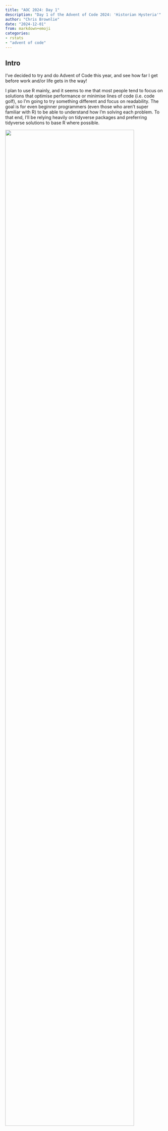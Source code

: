 ```yaml
---
title: "AOC 2024: Day 1"
description: "Day 1 of the Advent of Code 2024: 'Historian Hysteria'"
author: "Chris Brownlie"
date: "2024-12-01"
from: markdown+emoji
categories:
- rstats
- "advent of code"
---
```


## Intro

I've decided to try and do Advent of Code this year, and see how far I get before
work and/or life gets in the way!

I plan to use R mainly, and it seems to me that most people tend to focus on
solutions that optimise performance or minimise lines of code (i.e. code golf),
so I'm going to try something different and focus on readability. The goal is for even 
beginner programmers (even those who aren't super familiar with R) to be able to 
understand how I'm solving each problem. To that end, I'll be relying heavily
on tidyverse packages and preferring tidyverse solutions to base R where
possible.

![](/assets/advent_of_code.png){height=90% width=90% fig-align=center fig-alt="Logo for Advent of Code"}

## Day 1: Historian Hysteria

The Chief Historian is always present for the big Christmas sleigh launch, but nobody has seen him in months! Last anyone heard, he was visiting locations that are historically significant to the North Pole; a group of Senior Historians has asked you to accompany them as they check the places they think he was most likely to visit.

As each location is checked, they will mark it on their list with a star. They figure the Chief Historian must be in one of the first fifty places they'll look, so in order to save Christmas, you need to help them get fifty stars on their list before Santa takes off on December 25th.

Collect stars by solving puzzles. Two puzzles will be made available on each day in the Advent calendar; the second puzzle is unlocked when you complete the first. Each puzzle grants one star. Good luck!

You haven't even left yet and the group of Elvish Senior Historians has already hit a problem: their list of locations to check is currently empty. Eventually, someone decides that the best place to check first would be the Chief Historian's office.

Upon pouring into the office, everyone confirms that the Chief Historian is indeed nowhere to be found. Instead, the Elves discover an assortment of notes and lists of historically significant locations! This seems to be the planning the Chief Historian was doing before he left. Perhaps these notes can be used to determine which locations to search?

Throughout the Chief's office, the historically significant locations are listed not by name but by a unique number called the location ID. To make sure they don't miss anything, The Historians split into two groups, each searching the office and trying to create their own complete list of location IDs.

There's just one problem: by holding the two lists up side by side (your puzzle input), it quickly becomes clear that the lists aren't very similar. Maybe you can help The Historians reconcile their lists?

For example:

```
3   4
4   3
2   5
1   3
3   9
3   3
```

Maybe the lists are only off by a small amount! To find out, pair up the numbers and measure how far apart they are. Pair up the smallest number in the left list with the smallest number in the right list, then the second-smallest left number with the second-smallest right number, and so on.

Within each pair, figure out how far apart the two numbers are; you'll need to add up all of those distances. For example, if you pair up a 3 from the left list with a 7 from the right list, the distance apart is 4; if you pair up a 9 with a 3, the distance apart is 6.

In the example list above, the pairs and distances would be as follows:

- The smallest number in the left list is 1, and the smallest number in the right list is 3. The distance between them is 2.
- The second-smallest number in the left list is 2, and the second-smallest number in the right list is another 3. The distance between them is 1.
- The third-smallest number in both lists is 3, so the distance between them is 0.
- The next numbers to pair up are 3 and 4, a distance of 1.
- The fifth-smallest numbers in each list are 3 and 5, a distance of 2.
- Finally, the largest number in the left list is 4, while the largest number in the right list is 9; these are a distance 5 apart.

To find the total distance between the left list and the right list, add up the distances between all of the pairs you found. In the example above, this is 2 + 1 + 0 + 1 + 2 + 5, a total distance of 11!

Your actual left and right lists contain many location IDs. What is the total distance between your lists?

```r
# Load dplyr for data manipulation
library(dplyr, warn.conflicts = FALSE)

# Read input
input <- readr::read_delim("input.txt",
                           col_names = c("left", "right"),
                           col_types = list("i", "i"),
                           delim = "   ")

# Sort left and right lists then bind together
solution <- bind_cols(
  left = sort(input$left),
  right = sort(input$right)
) |>
  # Calculate distance between each pair then sum
  mutate(distance = abs(left-right)) |>
  pull(distance) |>
  sum()

solution
```

Success! :star:

## Part Two

Your analysis only confirmed what everyone feared: the two lists of location IDs are indeed very different.

Or are they?

The Historians can't agree on which group made the mistakes or how to read most of the Chief's handwriting, but in the commotion you notice an interesting detail: a lot of location IDs appear in both lists! Maybe the other numbers aren't location IDs at all but rather misinterpreted handwriting.

This time, you'll need to figure out exactly how often each number from the left list appears in the right list. Calculate a total similarity score by adding up each number in the left list after multiplying it by the number of times that number appears in the right list.

Here are the same example lists again:

```
3   4
4   3
2   5
1   3
3   9
3   3
```

For these example lists, here is the process of finding the similarity score:
- The first number in the left list is 3. It appears in the right list three times, so the similarity score increases by 3 * 3 = 9.
- The second number in the left list is 4. It appears in the right list once, so the similarity score increases by 4 * 1 = 4.
- The third number in the left list is 2. It does not appear in the right list, so the similarity score does not increase (2 * 0 = 0).
- The fourth number, 1, also does not appear in the right list.
- The fifth number, 3, appears in the right list three times; the similarity score increases by 9.
- The last number, 3, appears in the right list three times; the similarity score again increases by 9.

So, for these example lists, the similarity score at the end of this process is 31 (9 + 4 + 0 + 0 + 9 + 9).

Once again consider your left and right lists. What is their similarity score?

```r
# Take the left list
solution_2 <- input |>
  select(left) |>
  mutate(
    # Count how many times each element appears in the right list
    n_occurrences = purrr::map_int(left, \(id) sum(input$right == id)),
    
    # Multiply by the number itself to get a similiarity score
    sim_score = left * n_occurrences
  ) |>
  pull(sim_score) |>
  sum()

solution_2
```

Success! :star:
